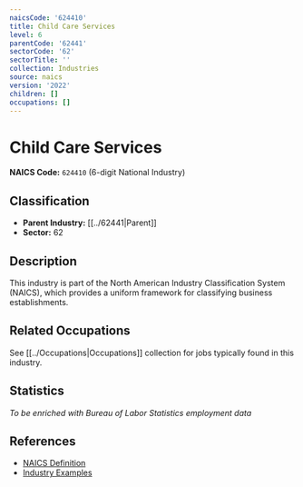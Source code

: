 ```yaml
---
naicsCode: '624410'
title: Child Care Services
level: 6
parentCode: '62441'
sectorCode: '62'
sectorTitle: ''
collection: Industries
source: naics
version: '2022'
children: []
occupations: []
---
```

# Child Care Services

**NAICS Code:** `624410` (6-digit National Industry)

## Classification

- **Parent Industry:** [[../62441|Parent]]
- **Sector:** 62

## Description

This industry is part of the North American Industry Classification System (NAICS), which provides a uniform framework for classifying business establishments.

## Related Occupations

See [[../Occupations|Occupations]] collection for jobs typically found in this industry.

## Statistics

*To be enriched with Bureau of Labor Statistics employment data*

## References

- [NAICS Definition](https://www.census.gov/naics/)
- [Industry Examples](https://www.census.gov/naics/2022NAICS/)

